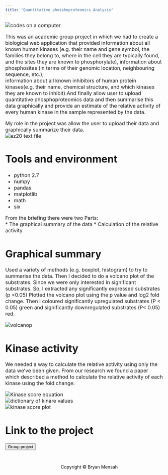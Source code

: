 ---
title: "Quantitative phosphoproteomics Analysis"
---

<font size="3">

<img src="pw_images/pa/paimg.JPG" alt="codes on a computer">  


This was an academic group project in which we had to create a biological web application that provided information about all known human kinases (e.g. their name and gene symbol, the families they belong to, where in the cell they are typically found, and the sites they are known to phosphorylate), information about phosphosites (in terms of their genomic location, neighbouring sequence, etc.),   
information about all known inhibitors of human protein kinases(e.g. their name, chemical structure, and which kinases they are known to inhibit).And finally allow user to upload quantitative phosphoproteomics data and then summarise this data  graphically and provide an estimate of the relative activity of every human kinase in the sample represented by the data.

My role in the project was allow the user to upload their data and graphically summarize their data.  
<img src="pw_images/pa/az20.JPG" alt="az20 text file">  


# Tools and environment

* python 2.7
* numpy 
* pandas 
* matplotlib
* math
* six

From the briefing there were two Parts:  
* The graphical summary of the data
* Calculation of the relative activity

# Graphical summary

Used a variety of methods (e.g. boxplot, histogram) to try to summarise the data. Then I decided to do a volcano plot of the substrates. Since we were only interested in significant substrates. So, I extracted any significantly expressed substrates (p <0.05)
Plotted the volcano plot using the p value and log2 fold change. Then I coloured significantly upregulated substrates (P < 0.05) green and significantly downregulated substrates (P< 0.05) red.  

<img src="pw_images/pa/volcanop.JPG" alt="volcanop">  

# Kinase activity

 We needed a way to calculate the relative activity using only the data we’ve been given.
From our research we found a paper which described a method to calculate the relative activity of each kinase using the fold change.

<img src="pw_images/pa/kinaseseq.JPG" alt="Kinase score equation">  
<img src="pw_images/pa/kinasedict.JPG" alt="dictionary of kinare values">    
<img src="pw_images/pa/kscoreplot.JPG" alt="kinase score plot">   

# Link to the project
<a href='https://github.com/bryanm17078/Group-Project/blob/master/Proteomics%20Calculations%20Final.ipynb'style="color:black;"><button class="btn default">Group project</button></a>  


</font>


<style>
.footer {
  left: 0;
  bottom: 0;
  width: 100%;
  color: black;
  text-align: center;
  padding: 15px;
}
</style>

<div class="footer">
 <a href="contact.html" style="color:black;" class="fa fa-envelope fa-fw fa-2x"></a>
 <a href="https://github.com/bryanm17078" style="color:black;" class="fa fa-github fa-fw fa-2x"></a>
 <a href="https://www.linkedin.com/in/bryanmensah"style="color:black;" class="fa fa-linkedin fa-fw fa-2x"></a>
 <a href="D:/Bryan Mensah CV.pdf"style="color:black;" class="fa fa-file fa-fw fa-2x"></a>
 <p>Copyright © Bryan Mensah</p>
</div>